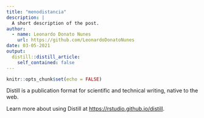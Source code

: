 ```yaml
---
title: "menodistancia"
description: |
  A short description of the post.
author:
  - name: Leonardo Donato Nunes
    url: https://github.com/LeonardoDonatoNunes
date: 03-05-2021
output:
  distill::distill_article:
    self_contained: false
---
```



```r
knitr::opts_chunk$set(echo = FALSE)
```

Distill is a publication format for scientific and technical writing, native to the web.

Learn more about using Distill at <https://rstudio.github.io/distill>.


